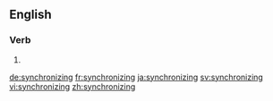 ==English==

===Verb===
{{head|en}}

# {{present participle of|synchronize|lang=en}}

[[de:synchronizing]]
[[fr:synchronizing]]
[[ja:synchronizing]]
[[sv:synchronizing]]
[[vi:synchronizing]]
[[zh:synchronizing]]